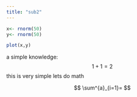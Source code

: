 ---
title: "sub2"
---

```{r}
x<- rnorm(50)
y<- rnorm(50)

plot(x,y)
```

a simple knowledge: $$ 1+ 1= 2$$ this is very simple lets do math

$$
\sum^{a}_{i=1}= 
$$
